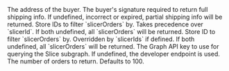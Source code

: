 
<ParamField body="buyer" type="`0x${string}`" required>
  The address of the buyer.
</ParamField>

<ParamField body="signature" type="`0x${string}`">
  The buyer's signature required to return full shipping info. If undefined,
  incorrect or expired, partial shipping info will be returned.
</ParamField>

<ParamField body="slicerIds" type="number[]">
  Store IDs to filter `slicerOrders` by. Takes precedence over `slicerId`. If
  both undefined, all `slicerOrders` will be returned.
</ParamField>

<ParamField body="slicerId" type="number">
  Store ID to filter `slicerOrders` by. Overridden by `slicerIds` if defined. If
  both undefined, all `slicerOrders` will be returned.
</ParamField>

<ParamField body="thegraphApiKey" type="string">
  The Graph API key to use for querying the Slice subgraph. If undefined, the
  developer endpoint is used.
</ParamField>

<ParamField body="first" default={100} type="number">
  The number of orders to return. Defaults to 100.
</ParamField>
